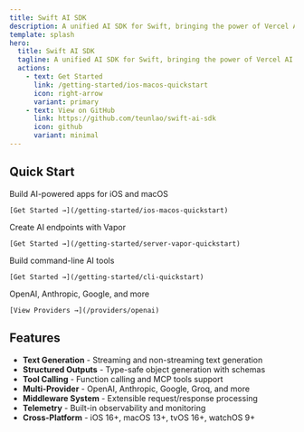 ```yaml
---
title: Swift AI SDK
description: A unified AI SDK for Swift, bringing the power of Vercel AI SDK to Apple platforms with a focus on full API parity.
template: splash
hero:
  title: Swift AI SDK
  tagline: A unified AI SDK for Swift, bringing the power of Vercel AI SDK to Apple platforms with a focus on full API parity.
  actions:
    - text: Get Started
      link: /getting-started/ios-macos-quickstart
      icon: right-arrow
      variant: primary
    - text: View on GitHub
      link: https://github.com/teunlao/swift-ai-sdk
      icon: github
      variant: minimal
---
```



## Quick Start

<CardGrid>
  <Card title="iOS & macOS" icon="apple">
    Build AI-powered apps for iOS and macOS

    [Get Started →](/getting-started/ios-macos-quickstart)
  </Card>
  <Card title="Server (Vapor)" icon="rocket">
    Create AI endpoints with Vapor

    [Get Started →](/getting-started/server-vapor-quickstart)
  </Card>
  <Card title="CLI" icon="seti:shell">
    Build command-line AI tools

    [Get Started →](/getting-started/cli-quickstart)
  </Card>
  <Card title="Providers" icon="puzzle">
    OpenAI, Anthropic, Google, and more

    [View Providers →](/providers/openai)
  </Card>
</CardGrid>

## Features

- **Text Generation** - Streaming and non-streaming text generation
- **Structured Outputs** - Type-safe object generation with schemas
- **Tool Calling** - Function calling and MCP tools support
- **Multi-Provider** - OpenAI, Anthropic, Google, Groq, and more
- **Middleware System** - Extensible request/response processing
- **Telemetry** - Built-in observability and monitoring
- **Cross-Platform** - iOS 16+, macOS 13+, tvOS 16+, watchOS 9+
